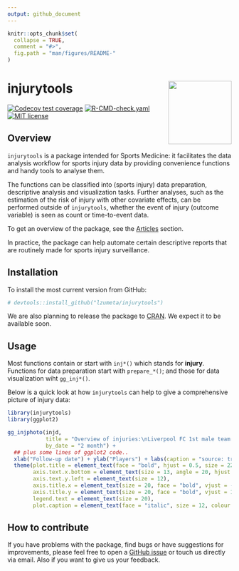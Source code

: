 ```yaml
---
output: github_document
---
```


<!-- README.md is generated from README.Rmd. Please edit that file -->

```r
knitr::opts_chunk$set(
  collapse = TRUE,
  comment = "#>",
  fig.path = "man/figures/README-"
)
```


# injurytools <img src="man/figures/logo.png" align="right" height ="142" />

<!-- badges: start -->
[![Codecov test coverage](https://codecov.io/gh/lzumeta/injurytools/branch/master/graph/badge.svg)](https://app.codecov.io/gh/lzumeta/injurytools?branch=master)
[![R-CMD-check.yaml](https://github.com/lzumeta/injurytools/workflows/R-CMD-check.yaml/badge.svg)](https://github.com/lzumeta/injurytools/actions)
[![MIT license](https://img.shields.io/badge/license-MIT-brightgreen.svg)](https://opensource.org/licenses/MIT)
<!-- badges: end -->


<!-- - Shiny: -->
<!-- - Authors: -->
<!-- - Version: -->


## Overview

`injurytools` is a package intended for Sports Medicine: it facilitates the data analysis workflow for sports injury data by providing convenience functions and handy tools to analyse them. 

The functions can be classified into (sports injury) data preparation, descriptive analysis and visualization tasks. Further analyses, such as the estimation of the risk of injury with other covariate effects, can be performed outside of `injurytools`, whether the event of injury (outcome variable) is seen as count or
time-to-event data.

To get an overview of the package, see the [Articles](https://lzumeta.github.io/injurytools/articles/) section.

In practice, the package can help automate certain descriptive reports that are routinely made for sports injury surveillance.

## Installation

<!-- To install from [CRAN](https://CRAN.R-project.org): -->

<!-- ``` {r} -->
<!-- install.packages("injurytools") -->
<!-- ``` -->

To install the most current version from GitHub:

```r
# devtools::install_github("lzumeta/injurytools")
```

We are also planning to release the package to
[CRAN](https://CRAN.R-project.org). We expect it to be available soon.

## Usage

Most functions contain or start with `inj*()` which stands for **injury**.
Functions for data preparation start with `prepare_*()`; and those for data
visualization wiht `gg_inj*()`.

Below is a quick look at how `injurytools` can help to give a comprehensive
picture of injury data:

```r
library(injurytools)
library(ggplot2)

gg_injphoto(injd, 
            title = "Overview of injuries:\nLiverpool FC 1st male team during 2017-2018 and 2018-2019 seasons",
            by_date = "2 month") +
  ## plus some lines of ggplot2 code..
  xlab("Follow-up date") + ylab("Players") + labs(caption = "source: transfermarkt.com") +
  theme(plot.title = element_text(face = "bold", hjust = 0.5, size = 22),
        axis.text.x.bottom = element_text(size = 13, angle = 20, hjust = 1),
        axis.text.y.left = element_text(size = 12),
        axis.title.x = element_text(size = 20, face = "bold", vjust = -1),
        axis.title.y = element_text(size = 20, face = "bold", vjust = 1.8),
        legend.text = element_text(size = 20),
        plot.caption = element_text(face = "italic", size = 12, colour = "gray10"))
```


## How to contribute

If you have problems with the package, find bugs or have suggestions for
improvements, please feel free to open a [GitHub
issue](https://github.com/lzumeta/injurytools/issues) or touch us directly via
email. Also if you want to give us your feedback.

<!-- ## References -->


